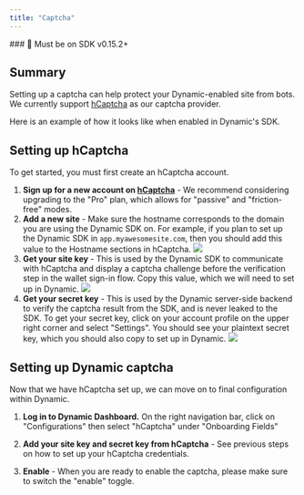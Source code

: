 ```yaml
---
title: "Captcha"
---
```


<Note>
### 📘 Must be on SDK v0.15.2+
</Note>

## Summary

Setting up a captcha can help protect your Dynamic-enabled site from bots. We currently support [hCaptcha](https://www.hcaptcha.com/) as our captcha provider.

Here is an example of how it looks like when enabled in Dynamic's SDK.

## Setting up hCaptcha

To get started, you must first create an hCaptcha account.

1. **Sign up for a new account on [hCaptcha](https://www.hcaptcha.com/)** \- We recommend considering upgrading to the "Pro" plan, which allows for "passive" and "friction-free" modes.
2. **Add a new site** \- Make sure the hostname corresponds to the domain you are using the Dynamic SDK on. For example, if you plan to set up the Dynamic SDK in `app.myawesomesite.com`, then you should add this value to the Hostname sections in hCaptcha.
![](/images/33e802f-Screenshot_2023-03-07_at_7.33.42_PM.png) 
1. **Get your site key** \- This is used by the Dynamic SDK to communicate with hCaptcha and display a captcha challenge before the verification step in the wallet sign-in flow. Copy this value, which we will need to set up in Dynamic.
![](/images/bc73d74-Screenshot_2023-03-07_at_7.37.33_PM.png) 
1. **Get your secret key** \- This is used by the Dynamic server-side backend to verify the captcha result from the SDK, and is never leaked to the SDK. To get your secret key, click on your account profile on the upper right corner and select "Settings". You should see your plaintext secret key, which you should also copy to set up in Dynamic.
![](/images/8f7d45c-Screenshot_2023-03-07_at_7.40.35_PM.png) 

## Setting up Dynamic captcha

Now that we have hCaptcha set up, we can move on to final configuration within Dynamic.

1. **Log in to Dynamic Dashboard.** On the right navigation bar, click on "Configurations" then select "hCaptcha" under "Onboarding Fields"

1. **Add your site key and secret key from hCaptcha** \- See previous steps on how to set up your hCaptcha credentials.
2. **Enable** \- When you are ready to enable the captcha, please make sure to switch the "enable" toggle.